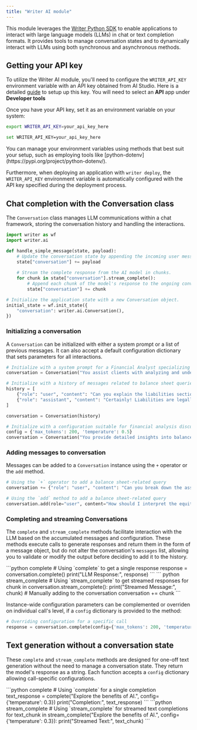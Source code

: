 ```yaml
---
title: "Writer AI module"
---
```


This module leverages the [Writer Python SDK](https://pypi.org/project/writer-sdk/) to enable applications to interact with large language models (LLMs) in chat or text completion formats. It provides tools to manage conversation states and to dynamically interact with LLMs using both synchronous and asynchronous methods.

## Getting your API key
To utilize the Writer AI module, you'll need to configure the `WRITER_API_KEY` environment variable with an API key obtained from AI Studio. Here is a detailed [guide](/api-guides/quickstart) to setup up this key. You will need to select an **API** app under **Developer tools**

Once you have your API key, set it as an environment variable on your system:
<CodeGroup>
 ``` bash For macOS and Linux
export WRITER_API_KEY=your_api_key_here
 ```
```bash For Windows
set WRITER_API_KEY=your_api_key_here
```
</CodeGroup>
You can manage your environment variables using methods that best suit your setup, such as employing tools like [python-dotenv](https://pypi.org/project/python-dotenv/).

Furthermore, when deploying an application with `writer deploy`, the `WRITER_API_KEY` environment variable is automatically configured with the API key specified during the deployment process.

## Chat completion with the Conversation class
The `Conversation` class manages LLM communications within a chat framework, storing the conversation history and handling the interactions.

```python
import writer as wf
import writer.ai

def handle_simple_message(state, payload):
    # Update the conversation state by appending the incoming user message.
    state["conversation"] += payload
    
    # Stream the complete response from the AI model in chunks.
    for chunk in state["conversation"].stream_complete():
        # Append each chunk of the model's response to the ongoing conversation state.
        state["conversation"] += chunk

# Initialize the application state with a new Conversation object.
initial_state = wf.init_state({
    "conversation": writer.ai.Conversation(),
})
```

### Initializing a conversation
A `Conversation` can be initialized with either a system prompt or a list of previous messages. It can also accept a default configuration dictionary that sets parameters for all interactions.


```python
# Initialize with a system prompt for a Financial Analyst specializing in balance sheets
conversation = Conversation("You assist clients with analyzing and understanding their balance sheets")

# Initialize with a history of messages related to balance sheet queries
history = [
    {"role": "user", "content": "Can you explain the liabilities section?"},
    {"role": "assistant", "content": "Certainly! Liabilities are legally binding obligations payable to another entity."}
]

conversation = Conversation(history)

# Initialize with a configuration suitable for financial analysis discussions
config = {'max_tokens': 200, 'temperature': 0.5}
conversation = Conversation("You provide detailed insights into balance sheet components", config=config)
```

### Adding messages to conversation
Messages can be added to a `Conversation` instance using the `+` operator or the `add` method.

```python
# Using the `+` operator to add a balance sheet-related query
conversation += {"role": "user", "content": "Can you break down the assets section of the balance sheet?"}

# Using the `add` method to add a balance sheet-related query
conversation.add(role="user", content="How should I interpret the equity section?")
```

### Completing and streaming Conversations
The `complete` and `stream_complete` methods facilitate interaction with the LLM based on the accumulated messages and configuration. These methods execute calls to generate responses and return them in the form of a message object, but do not alter the conversation's `messages` list, allowing you to validate or modify the output before deciding to add it to the history.

<CodeGroup>
```python complete
# Using `complete` to get a single response
response = conversation.complete()
print("LLM Response:", response)
```
``` python stream_complete
# Using `stream_complete` to get streamed responses
for chunk in conversation.stream_complete():
    print("Streamed Message:", chunk)
    # Manually adding to the conversation
    conversation += chunk
```
</CodeGroup>

Instance-wide configuration parameters can be complemented or overriden on individual call's level, if a `config` dictionary is provided to the method:

```python
# Overriding configuration for a specific call
response = conversation.complete(config={'max_tokens': 200, 'temperature': 0.5})
```

## Text generation without a conversation state
These `complete` and `stream_complete` methods are designed for one-off text generation without the need to manage a conversation state. They return the model's response as a string. Each function accepts a `config` dictionary allowing call-specific configurations.

<CodeGroup>
```python complete
# Using `complete` for a single completion
text_response = complete("Explore the benefits of AI.", config={'temperature': 0.3})
print("Completion:", text_response)
```
```python stream_complete
# Using `stream_complete` for streamed text completions
for text_chunk in stream_complete("Explore the benefits of AI.", config={'temperature': 0.3}):
    print("Streamed Text:", text_chunk)
```
</CodeGroup>


